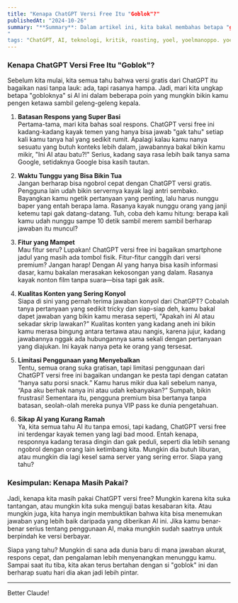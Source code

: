 ```yaml
---
title: "Kenapa ChatGPT Versi Free Itu "Goblok"?"
publishedAt: "2024-10-26"
summary: "**Summary**: Dalam artikel ini, kita bakal membahas betapa "gobloknya" ChatGPT versi gratis, mulai dari batasan respons hingga waktu tunggu yang bikin kamu pengen teriak.
"
tags: "ChatGPT, AI, teknologi, kritik, roasting, yoel, yoelmanoppo. yoelandreasmanoppo, yoel ai"
---
```


### Kenapa ChatGPT Versi Free Itu "Goblok"?

Sebelum kita mulai, kita semua tahu bahwa versi gratis dari ChatGPT itu bagaikan nasi tanpa lauk: ada, tapi rasanya hampa. Jadi, mari kita ungkap betapa "gobloknya" si AI ini dalam beberapa poin yang mungkin bikin kamu pengen ketawa sambil geleng-geleng kepala.

1. **Batasan Respons yang Super Basi**  
   Pertama-tama, mari kita bahas soal respons. ChatGPT versi free ini kadang-kadang kayak temen yang hanya bisa jawab "gak tahu" setiap kali kamu tanya hal yang sedikit rumit. Apalagi kalau kamu nanya sesuatu yang butuh konteks lebih dalam, jawabannya bakal bikin kamu mikir, "Ini AI atau batu?!" Serius, kadang saya rasa lebih baik tanya sama Google, setidaknya Google bisa kasih tautan.

2. **Waktu Tunggu yang Bisa Bikin Tua**  
   Jangan berharap bisa ngobrol cepat dengan ChatGPT versi gratis. Pengguna lain udah bikin servernya kayak lagi antri sembako. Bayangkan kamu ngetik pertanyaan yang penting, lalu harus nunggu baper yang entah berapa lama. Rasanya kayak nunggu orang yang janji ketemu tapi gak datang-datang. Tuh, coba deh kamu hitung: berapa kali kamu udah nunggu sampe 10 detik sambil merem sambil berharap jawaban itu muncul?

3. **Fitur yang Mampet**  
   Mau fitur seru? Lupakan! ChatGPT versi free ini bagaikan smartphone jadul yang masih ada tombol fisik. Fitur-fitur canggih dari versi premium? Jangan harap! Dengan AI yang hanya bisa kasih informasi dasar, kamu bakalan merasakan kekosongan yang dalam. Rasanya kayak nonton film tanpa suara—bisa tapi gak asik.

4. **Kualitas Konten yang Sering Konyol**  
   Siapa di sini yang pernah terima jawaban konyol dari ChatGPT? Cobalah tanya pertanyaan yang sedikit tricky dan siap-siap deh, kamu bakal dapet jawaban yang bikin kamu merasa seperti, "Apakah ini AI atau sekadar skrip lawakan?" Kualitas konten yang kadang aneh ini bikin kamu merasa bingung antara tertawa atau nangis, karena jujur, kadang jawabannya nggak ada hubungannya sama sekali dengan pertanyaan yang diajukan. Ini kayak nanya peta ke orang yang tersesat.

5. **Limitasi Penggunaan yang Menyebalkan**  
   Tentu, semua orang suka gratisan, tapi limitasi penggunaan dari ChatGPT versi free ini bagaikan undangan ke pesta tapi dengan catatan “hanya satu porsi snack.” Kamu harus mikir dua kali sebelum nanya, “Apa aku berhak nanya ini atau udah kebanyakan?” Sumpah, bikin frustrasi! Sementara itu, pengguna premium bisa bertanya tanpa batasan, seolah-olah mereka punya VIP pass ke dunia pengetahuan.

6. **Sikap AI yang Kurang Ramah**  
   Ya, kita semua tahu AI itu tanpa emosi, tapi kadang, ChatGPT versi free ini terdengar kayak temen yang lagi bad mood. Entah kenapa, responnya kadang terasa dingin dan gak peduli, seperti dia lebih senang ngobrol dengan orang lain ketimbang kita. Mungkin dia butuh liburan, atau mungkin dia lagi kesel sama server yang sering error. Siapa yang tahu?

### Kesimpulan: Kenapa Masih Pakai?

Jadi, kenapa kita masih pakai ChatGPT versi free? Mungkin karena kita suka tantangan, atau mungkin kita suka menguji batas kesabaran kita. Atau mungkin juga, kita hanya ingin membuktikan bahwa kita bisa menemukan jawaban yang lebih baik daripada yang diberikan AI ini. Jika kamu benar-benar serius tentang penggunaan AI, maka mungkin sudah saatnya untuk berpindah ke versi berbayar. 

Siapa yang tahu? Mungkin di sana ada dunia baru di mana jawaban akurat, respons cepat, dan pengalaman lebih menyenangkan menunggu kamu. Sampai saat itu tiba, kita akan terus bertahan dengan si "goblok" ini dan berharap suatu hari dia akan jadi lebih pintar.

---

Better Claude!